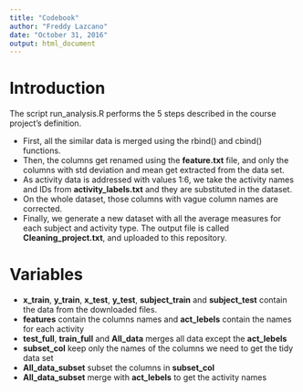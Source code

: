 ---
title: "Codebook"
author: "Freddy Lazcano"
date: "October 31, 2016"
output: html_document
---

# Introduction


The script run_analysis.R performs the 5 steps described in the course project's definition.

* First, all the similar data is merged using the rbind() and cbind() functions.  
* Then, the columns get renamed using the **feature.txt** file, and only the columns with std deviation and mean get extracted from the data set.  
* As activity data is addressed with values 1:6, we take the activity names and IDs from **activity_labels.txt** and they are substituted in the dataset.  
* On the whole dataset, those columns with vague column names are corrected.  
* Finally, we generate a new dataset with all the average measures for each subject and activity type. The output file is called **Cleaning_project.txt**, and uploaded to this repository. 


# Variables

* **x_train**, **y_train**, **x_test**, **y_test**, **subject_train** and **subject_test** contain the data from the downloaded files.
* **features** contain the columns names and **act_lebels** contain the names for each activity
* **test_full**, **train_full** and **All_data** merges all data except the **act_lebels**
* **subset_col** keep only the names of the columns we need to get the tidy data set 
* **All_data_subset** subset the columns in **subset_col**
* **All_data_subset** merge with **act_lebels** to get the activity names